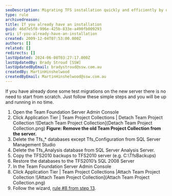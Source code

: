 ```yaml
---
seoDescription: Migrating TFS installation quickly and efficiently by detaching team project collections, deleting databases, restoring backups, and attaching projects.
type: rule
archivedreason:
title: If you already have an installation
guid: 46d7e5f8-996e-425b-833e-a490fb009293
uri: if-you-already-have-an-installation
created: 2009-12-04T07:53:00.000Z
authors: []
related: []
redirects: []
lastUpdated: 2024-06-08T03:27:17.000Z
lastUpdatedBy: Brady Stroud [SSW]
lastUpdatedByEmail: bradystroud@ssw.com.au
createdBy: MartinHinshelwood
createdByEmail: MartinHinshelwood@ssw.com.au
---
```


If you have already done some test migrations on the new server there is no need to start from scratch. Just follow these simple steps and you will be up and running in no time.

1. Open the Team Foundation Server Admin Console
2. Click Application Tier | Team Project Collections | Detach Team Project Collection
   ![Detach Team Project Collection](Detach Team Project Collection.png)
   **Figure: Remove the old Team Project Collection from the server.**
3. Delete the Tfs\_\* databases except Tfs_Configuration from SQL Server Management Studio
4. Delete the Tfs_Analysis database from SQL Server Analysis Server.
5. Copy the TFS2010 backups to TFS2010 server (e.g. C:\TfsBackups)
6. Restore the databases to the TFS2010’s SQL 2008 Server
7. In the Team Foundation Server Admin Console
8. Click Application Tier | Team Project Collections |Attach Team Project Collection
   ![Attach Team Project Collection](Attach Team Project Collection.png)
9. Follow the wizard, [rule #8 from step 13](/do-you-know-how-to-upgrade-your-tfs2008-databases).
